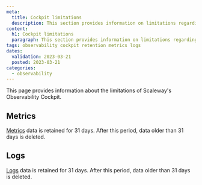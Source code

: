 ```yaml
---
meta:
  title: Cockpit limitations
  description: This section provides information on limitations regarding the Observability Cockpit
content:
  h1: Cockpit limitations
  paragraph: This section provides information on limitations regarding the Observability Cockpit
tags: observability cockpit retention metrics logs
dates:
  validation: 2023-03-21
  posted: 2023-03-21
categories:
  - observability
---
```


This page provides information about the limitations of Scaleway's Observability Cockpit.

## Metrics

[Metrics](/observability/cockpit/concepts/#metric) data is retained for 31 days. After this period, data older than 31 days is deleted.

## Logs

[Logs](/observability/cockpit/concepts/#logs) data is retained for 31 days. After this period, data older than 31 days is deleted.